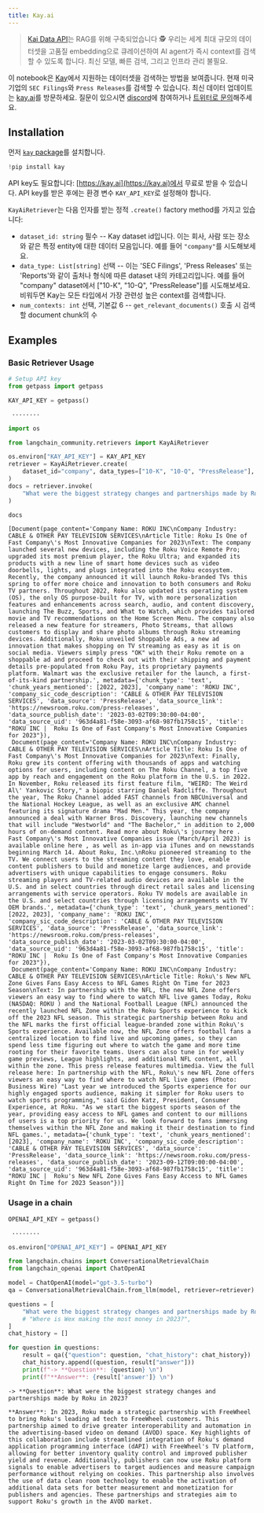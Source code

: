 ```yaml
---
title: Kay.ai
---
```


>[Kai Data API](https://www.kay.ai/)는 RAG를 위해 구축되었습니다 🕵️ 우리는 세계 최대 규모의 데이터셋을 고품질 embedding으로 큐레이션하여 AI agent가 즉시 context를 검색할 수 있도록 합니다. 최신 모델, 빠른 검색, 그리고 인프라 관리 불필요.

이 notebook은 [Kay](https://kay.ai/)에서 지원하는 데이터셋을 검색하는 방법을 보여줍니다. 현재 미국 기업의 `SEC Filings`와 `Press Releases`를 검색할 수 있습니다. 최신 데이터 업데이트는 [kay.ai](https://kay.ai)를 방문하세요. 질문이 있으시면 [discord](https://discord.gg/hAnE4e5T6M)에 참여하거나 [트위터로 문의](https://twitter.com/vishalrohra_)해주세요.

## Installation

먼저 [`kay` package](https://pypi.org/project/kay/)를 설치합니다.

```python
!pip install kay
```

API key도 필요합니다: [https://kay.ai](https://kay.ai)에서 무료로 받을 수 있습니다. API key를 받은 후에는 환경 변수 `KAY_API_KEY`로 설정해야 합니다.

`KayAiRetriever`는 다음 인자를 받는 정적 `.create()` factory method를 가지고 있습니다:

* `dataset_id: string` 필수 -- Kay dataset id입니다. 이는 회사, 사람 또는 장소와 같은 특정 entity에 대한 데이터 모음입니다. 예를 들어 `"company"`를 시도해보세요.
* `data_type: List[string]` 선택 -- 이는 'SEC Filings', 'Press Releases' 또는 'Reports'와 같이 출처나 형식에 따른 dataset 내의 카테고리입니다. 예를 들어 "company" dataset에서 ["10-K", "10-Q", "PressRelease"]를 시도해보세요. 비워두면 Kay는 모든 타입에서 가장 관련성 높은 context를 검색합니다.
* `num_contexts: int` 선택, 기본값 6 -- `get_relevant_documents()` 호출 시 검색할 document chunk의 수

## Examples

### Basic Retriever Usage

```python
# Setup API key
from getpass import getpass

KAY_API_KEY = getpass()
```

```output
 ········
```

```python
import os

from langchain_community.retrievers import KayAiRetriever

os.environ["KAY_API_KEY"] = KAY_API_KEY
retriever = KayAiRetriever.create(
    dataset_id="company", data_types=["10-K", "10-Q", "PressRelease"], num_contexts=3
)
docs = retriever.invoke(
    "What were the biggest strategy changes and partnerships made by Roku in 2023??"
)
```

```python
docs
```

```output
[Document(page_content='Company Name: ROKU INC\nCompany Industry: CABLE & OTHER PAY TELEVISION SERVICES\nArticle Title: Roku Is One of Fast Company\'s Most Innovative Companies for 2023\nText: The company launched several new devices, including the Roku Voice Remote Pro; upgraded its most premium player, the Roku Ultra; and expanded its products with a new line of smart home devices such as video doorbells, lights, and plugs integrated into the Roku ecosystem. Recently, the company announced it will launch Roku-branded TVs this spring to offer more choice and innovation to both consumers and Roku TV partners. Throughout 2022, Roku also updated its operating system (OS), the only OS purpose-built for TV, with more personalization features and enhancements across search, audio, and content discovery, launching The Buzz, Sports, and What to Watch, which provides tailored movie and TV recommendations on the Home Screen Menu. The company also released a new feature for streamers, Photo Streams, that allows customers to display and share photo albums through Roku streaming devices. Additionally, Roku unveiled Shoppable Ads, a new ad innovation that makes shopping on TV streaming as easy as it is on social media. Viewers simply press "OK" with their Roku remote on a shoppable ad and proceed to check out with their shipping and payment details pre-populated from Roku Pay, its proprietary payments platform. Walmart was the exclusive retailer for the launch, a first-of-its-kind partnership.', metadata={'chunk_type': 'text', 'chunk_years_mentioned': [2022, 2023], 'company_name': 'ROKU INC', 'company_sic_code_description': 'CABLE & OTHER PAY TELEVISION SERVICES', 'data_source': 'PressRelease', 'data_source_link': 'https://newsroom.roku.com/press-releases', 'data_source_publish_date': '2023-03-02T09:30:00-04:00', 'data_source_uid': '963d4a81-f58e-3093-af68-987fb1758c15', 'title': "ROKU INC |  Roku Is One of Fast Company's Most Innovative Companies for 2023"}),
 Document(page_content='Company Name: ROKU INC\nCompany Industry: CABLE & OTHER PAY TELEVISION SERVICES\nArticle Title: Roku Is One of Fast Company\'s Most Innovative Companies for 2023\nText: Finally, Roku grew its content offering with thousands of apps and watching options for users, including content on The Roku Channel, a top five app by reach and engagement on the Roku platform in the U.S. in 2022. In November, Roku released its first feature film, "WEIRD: The Weird Al\' Yankovic Story," a biopic starring Daniel Radcliffe. Throughout the year, The Roku Channel added FAST channels from NBCUniversal and the National Hockey League, as well as an exclusive AMC channel featuring its signature drama "Mad Men." This year, the company announced a deal with Warner Bros. Discovery, launching new channels that will include "Westworld" and "The Bachelor," in addition to 2,000 hours of on-demand content. Read more about Roku\'s journey here . Fast Company\'s Most Innovative Companies issue (March/April 2023) is available online here , as well as in-app via iTunes and on newsstands beginning March 14. About Roku, Inc.\nRoku pioneered streaming to the TV. We connect users to the streaming content they love, enable content publishers to build and monetize large audiences, and provide advertisers with unique capabilities to engage consumers. Roku streaming players and TV-related audio devices are available in the U.S. and in select countries through direct retail sales and licensing arrangements with service operators. Roku TV models are available in the U.S. and select countries through licensing arrangements with TV OEM brands.', metadata={'chunk_type': 'text', 'chunk_years_mentioned': [2022, 2023], 'company_name': 'ROKU INC', 'company_sic_code_description': 'CABLE & OTHER PAY TELEVISION SERVICES', 'data_source': 'PressRelease', 'data_source_link': 'https://newsroom.roku.com/press-releases', 'data_source_publish_date': '2023-03-02T09:30:00-04:00', 'data_source_uid': '963d4a81-f58e-3093-af68-987fb1758c15', 'title': "ROKU INC |  Roku Is One of Fast Company's Most Innovative Companies for 2023"}),
 Document(page_content='Company Name: ROKU INC\nCompany Industry: CABLE & OTHER PAY TELEVISION SERVICES\nArticle Title: Roku\'s New NFL Zone Gives Fans Easy Access to NFL Games Right On Time for 2023 Season\nText: In partnership with the NFL, the new NFL Zone offers viewers an easy way to find where to watch NFL live games Today, Roku (NASDAQ: ROKU ) and the National Football League (NFL) announced the recently launched NFL Zone within the Roku Sports experience to kick off the 2023 NFL season. This strategic partnership between Roku and the NFL marks the first official league-branded zone within Roku\'s Sports experience. Available now, the NFL Zone offers football fans a centralized location to find live and upcoming games, so they can spend less time figuring out where to watch the game and more time rooting for their favorite teams. Users can also tune in for weekly game previews, League highlights, and additional NFL content, all within the zone. This press release features multimedia. View the full release here: In partnership with the NFL, Roku\'s new NFL Zone offers viewers an easy way to find where to watch NFL live games (Photo: Business Wire) "Last year we introduced the Sports experience for our highly engaged sports audience, making it simpler for Roku users to watch sports programming," said Gidon Katz, President, Consumer Experience, at Roku. "As we start the biggest sports season of the year, providing easy access to NFL games and content to our millions of users is a top priority for us. We look forward to fans immersing themselves within the NFL Zone and making it their destination to find NFL games.', metadata={'chunk_type': 'text', 'chunk_years_mentioned': [2023], 'company_name': 'ROKU INC', 'company_sic_code_description': 'CABLE & OTHER PAY TELEVISION SERVICES', 'data_source': 'PressRelease', 'data_source_link': 'https://newsroom.roku.com/press-releases', 'data_source_publish_date': '2023-09-12T09:00:00-04:00', 'data_source_uid': '963d4a81-f58e-3093-af68-987fb1758c15', 'title': "ROKU INC |  Roku's New NFL Zone Gives Fans Easy Access to NFL Games Right On Time for 2023 Season"})]
```

### Usage in a chain

```python
OPENAI_API_KEY = getpass()
```

```output
 ········
```

```python
os.environ["OPENAI_API_KEY"] = OPENAI_API_KEY
```

```python
from langchain.chains import ConversationalRetrievalChain
from langchain_openai import ChatOpenAI

model = ChatOpenAI(model="gpt-3.5-turbo")
qa = ConversationalRetrievalChain.from_llm(model, retriever=retriever)
```

```python
questions = [
    "What were the biggest strategy changes and partnerships made by Roku in 2023?"
    # "Where is Wex making the most money in 2023?",
]
chat_history = []

for question in questions:
    result = qa({"question": question, "chat_history": chat_history})
    chat_history.append((question, result["answer"]))
    print(f"-> **Question**: {question} \n")
    print(f"**Answer**: {result['answer']} \n")
```

```output
-> **Question**: What were the biggest strategy changes and partnerships made by Roku in 2023?

**Answer**: In 2023, Roku made a strategic partnership with FreeWheel to bring Roku's leading ad tech to FreeWheel customers. This partnership aimed to drive greater interoperability and automation in the advertising-based video on demand (AVOD) space. Key highlights of this collaboration include streamlined integration of Roku's demand application programming interface (dAPI) with FreeWheel's TV platform, allowing for better inventory quality control and improved publisher yield and revenue. Additionally, publishers can now use Roku platform signals to enable advertisers to target audiences and measure campaign performance without relying on cookies. This partnership also involves the use of data clean room technology to enable the activation of additional data sets for better measurement and monetization for publishers and agencies. These partnerships and strategies aim to support Roku's growth in the AVOD market.
```
